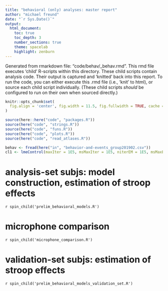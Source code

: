 ```yaml
---
title: "behavioral (only) analyses: master report"
author: "michael freund"
date: "`r Sys.Date()`"
output:
  html_document:
    toc: true
    toc_depth: 3
    number_sections: true
    theme: spacelab
    highlight: zenburn
---
```



Generated from rmarkdown file: "code/behav/_behav.rmd".
This rmd file executes 'child' R-scripts within this directory.
These child scripts contain analysis code.
Their output is captured and 'knitted' back into this report.
To run the code, you can either execute this .rmd file (i.e., 'knit' to html), or source each child script individually.
(These child scripts *should* be configured to run on their own when sourced directly.)


```r

knitr::opts_chunk$set(
  fig.align = 'center', fig.width = 11.5, fig.fullwidth = TRUE, cache = TRUE
)

source(here::here("code", "packages.R"))
source(here("code", "strings.R"))
source(here("code", "funs.R"))
source(here("code", "plots.R"))
source(here("code", "read_atlases.R"))

behav <- fread(here("in", "behavior-and-events_group201902.csv"))
cl1 <- lmeControl(maxIter = 1E5, msMaxIter = 1E5, niterEM = 1E5, msMaxEval = 1E5)

```

# analysis-set subjs: model construction, estimation of stroop effects

`r spin_child('prelim_behavioral_models.R')`

# microphone comparison

`r spin_child('microphone_comparison.R')`

# validation-set subjs: estimation of stroop effects

`r spin_child('prelim_behavioral_models_validation_set.R')`

